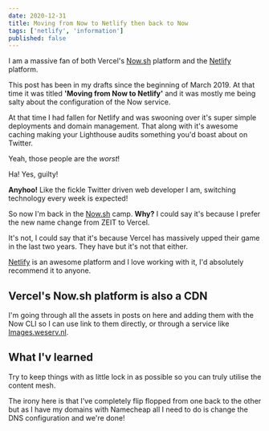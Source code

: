 ```yaml
---
date: 2020-12-31
title: Moving from Now to Netlify then back to Now
tags: ['netlify', 'information']
published: false
---
```


I am a massive fan of both Vercel's [Now.sh] platform and the
[Netlify] platform.

This post has been in my drafts since the beginning of March 2019. At
that time it was titled **'Moving from Now to Netlify'** and it was
mostly me being salty about the configuration of the Now service.

At that time I had fallen for Netlify and was swooning over it's super
simple deployments and domain management. That along with it's awesome
caching making your Lighthouse audits something you'd boast about on
Twitter.

Yeah, those people are the _worst_!

<Tweet tweetLink="spences10/status/1249078453506396160" />

Ha! Yes, guilty!

**Anyhoo!** Like the fickle Twitter driven web developer I am,
switching technology every week is expected!

So now I'm back in the [Now.sh] camp. **Why?** I could say it's
because I prefer the new name change from ZEIT to Vercel.

It's not, I could say that it's because Vercel has massively upped
their game in the last two years. They have but it's not that either.

[Netlify] is an awesome platform and I love working with it, I'd
absolutely recommend it to anyone.

## Vercel's Now.sh platform is also a CDN

I'm going through all the assets in posts on here and adding them with
the Now CLI so I can use link to them directly, or through a service
like [Images.weserv.nl].

## What I'v learned

Try to keep things with as little lock in as possible so you can truly
utilise the content mesh.

The irony here is that I've completely flip flopped from one back to
the other but as I have my domains with Namecheap all I need to do is
change the DNS configuration and we're done!

<!-- LINKS -->

[now.sh]: https://now.sh
[netlify]: https://www.netlify.com/
[greenkeeper.io]: https://greenkeeper.io
[images.weserv.nl]: https://images.weserv.nl/docs/quick-reference.html
